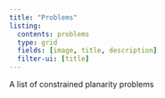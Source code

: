 ```yaml
---
title: "Problems"
listing:
  contents: problems
  type: grid
  fields: [image, title, description]
  filter-ui: [title]
---
```


A list of constrained planarity problems
